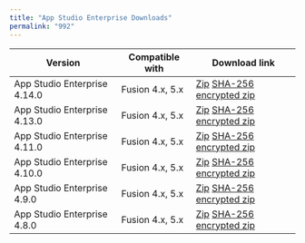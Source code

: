 ```yaml
---
title: "App Studio Enterprise Downloads"
permalink: "992"
---
```


| Version | Compatible with | Download link |
| --- | --- | --- |
| App Studio Enterprise 4.14.0 | Fusion 4.x, 5.x | [Zip](https://storage.googleapis.com/docs-downloads/app-studio-enterprise-4.14.0.zip)  [SHA-256 encrypted zip](https://storage.googleapis.com/docs-downloads/app-studio-enterprise-4.14.0.zip.sha256) |
| App Studio Enterprise 4.13.0 | Fusion 4.x, 5.x | [Zip](https://storage.googleapis.com/docs-downloads/app-studio-enterprise-4.13.0.zip)  [SHA-256 encrypted zip](https://storage.googleapis.com/docs-downloads/app-studio-enterprise-4.13.0.zip.sha256) |
| App Studio Enterprise 4.11.0 | Fusion 4.x, 5.x | [Zip](https://download.lucidworks.com/app-studio-enterprise-4.11.0/app-studio-enterprise-4.11.0.zip)  [SHA-256 encrypted zip](https://download.lucidworks.com/app-studio-enterprise-4.11.0/app-studio-enterprise-4.11.0.zip.sha256) |
| App Studio Enterprise 4.10.0 | Fusion 4.x, 5.x | [Zip](http://download.lucidworks.com/app-studio-enterprise-4.10.0/app-studio-enterprise-4.10.0.zip)  [SHA-256 encrypted zip](http://download.lucidworks.com/app-studio-enterprise-4.10.0/app-studio-enterprise-4.10.0.zip.sha256) |
| App Studio Enterprise 4.9.0 | Fusion 4.x, 5.x | [Zip](https://download.lucidworks.com/app-studio-enterprise-4.9.0/app-studio-enterprise-4.9.0.zip)  [SHA-256 encrypted zip](https://download.lucidworks.com/app-studio-enterprise-4.9.0/app-studio-enterprise-4.9.0.zip.sha256) |
| App Studio Enterprise 4.8.0 | Fusion 4.x, 5.x | [Zip](https://download.lucidworks.com/app-studio-enterprise-4.8.0/app-studio-enterprise-4.8.0.zip)  [SHA-256 encrypted zip](https://download.lucidworks.com/app-studio-enterprise-4.8.0/app-studio-enterprise-4.8.0.zip.sha256) |
